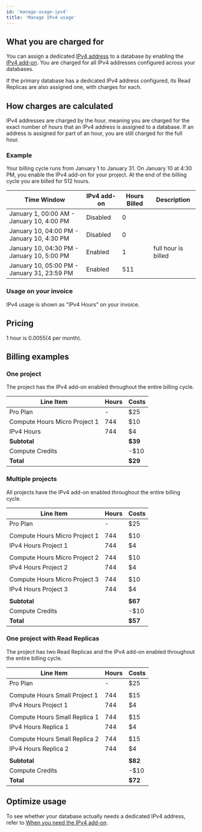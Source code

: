 ```yaml
---
id: 'manage-usage-ipv4'
title: 'Manage IPv4 usage'
---
```


## What you are charged for
You can assign a dedicated [IPv4 address](/docs/guides/platform/ipv4-address) to a database by enabling the [IPv4 add-on](https://supabase.com/dashboard/project/_/settings/addons?panel=ipv4). You are charged for all IPv4 addresses configured across your databases.

<Admonition type="note">
  If the primary database has a dedicated IPv4 address configured, its Read Replicas are also assigned one, with charges for each.
</Admonition>

## How charges are calculated
IPv4 addresses are charged by the hour, meaning you are charged for the exact number of hours that an IPv4 address is assigned to a database. If an address is assigned for part of an hour, you are still charged for the full hour.

### Example
Your billing cycle runs from January 1 to January 31. On January 10 at 4:30 PM, you enable the IPv4 add-on for your project. At the end of the billing cycle you are billed for 512 hours.

| Time Window                                 | IPv4 add-on | Hours Billed | Description         |
|---------------------------------------------|-------------|--------------|---------------------|
| January 1, 00:00 AM - January 10, 4:00 PM   | Disabled    | 0            |                     |
| January 10, 04:00 PM - January 10, 4:30 PM  | Disabled    | 0            |                     |
| January 10, 04:30 PM - January 10, 5:00 PM  | Enabled     | 1            | full hour is billed |
| January 10, 05:00 PM - January 31, 23:59 PM | Enabled     | 511          |                     |


### Usage on your invoice
IPv4 usage is shown as "IPv4 Hours" on your invoice.

## Pricing
1 hour is $0.0055 ($4 per month).

## Billing examples
### One project
The project has the IPv4 add-on enabled throughout the entire billing cycle.

| Line Item                     | Hours | Costs   |
|-------------------------------|-------|---------|
| Pro Plan                      | -     | $25     |
| Compute Hours Micro Project 1 | 744   | $10     |
| IPv4 Hours                    | 744   | $4      |
| **Subtotal**                  |       | **$39** |
| Compute Credits               |       | -$10    |
| **Total**                     |       | **$29** |

### Multiple projects
All projects have the IPv4 add-on enabled throughout the entire billing cycle.

| Line Item                     | Hours | Costs   |
|-------------------------------|-------|---------|
| Pro Plan                      | -     | $25     |
|                               |       |         |
| Compute Hours Micro Project 1 | 744   | $10     |
| IPv4 Hours Project 1          | 744   | $4      |
|                               |       |         |
| Compute Hours Micro Project 2 | 744   | $10     |
| IPv4 Hours Project 2          | 744   | $4      |
|                               |       |         |
| Compute Hours Micro Project 3 | 744   | $10     |
| IPv4 Hours Project 3          | 744   | $4      |
|                               |       |         |
| **Subtotal**                  |       | **$67** |
| Compute Credits               |       | -$10    |
| **Total**                     |       | **$57** |

### One project with Read Replicas
The project has two Read Replicas and the IPv4 add-on enabled throughout the entire billing cycle.

| Line Item                     | Hours | Costs   |
|-------------------------------|-------|---------|
| Pro Plan                      | -     | $25     |
|                               |       |         |
| Compute Hours Small Project 1 | 744   | $15     |
| IPv4 Hours Project 1          | 744   | $4      |
|                               |       |         |
| Compute Hours Small Replica 1 | 744   | $15     |
| IPv4 Hours Replica 1          | 744   | $4      |
|                               |       |         |
| Compute Hours Small Replica 2 | 744   | $15     |
| IPv4 Hours Replica 2          | 744   | $4      |
|                               |       |         |
| **Subtotal**                  |       | **$82** |
| Compute Credits               |       | -$10    |
| **Total**                     |       | **$72** |

## Optimize usage
To see whether your database actually needs a dedicated IPv4 address, refer to [When you need the IPv4 add-on](/docs/guides/platform/ipv4-address#when-you-need-the-ipv4-add-on).